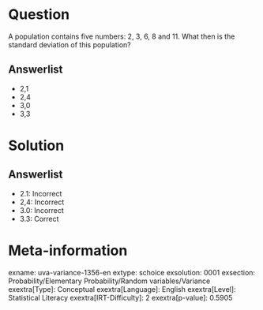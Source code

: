 Question
========

A population contains five numbers: 2, 3, 6, 8 and 11. What then is the standard deviation of this population?

Answerlist
----------

* 2,1
* 2,4
* 3,0
* 3,3

Solution
========

Answerlist
----------

* 2.1: Incorrect
* 2,4: Incorrect
* 3.0: Incorrect
* 3.3: Correct

Meta-information
================
exname: uva-variance-1356-en
extype: schoice
exsolution: 0001
exsection: Probability/Elementary Probability/Random variables/Variance
exextra[Type]: Conceptual
exextra[Language]: English
exextra[Level]: Statistical Literacy
exextra[IRT-Difficulty]: 2
exextra[p-value]: 0.5905
